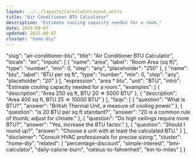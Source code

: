 ```yaml
---
layout: ../../layouts/CalculatorLayout.astro
title: "Air Conditioner BTU Calculator"
description: "Estimate cooling capacity needed for a room."
date: 2025-09-07
updated: 2025-09-07
cluster: "home-diy"
---
```


  "slug": "air-conditioner-btu",
  "title": "Air Conditioner BTU Calculator",
  "locale": "en",
  "inputs": [
    {
      "name": "area",
      "label": "Room Area (sq ft)",
      "type": "number",
      "min": 0,
      "step": "any",
      "placeholder": "250"
    },
    {
      "name": "btu",
      "label": "BTU per sq ft",
      "type": "number",
      "min": 0,
      "step": "any",
      "placeholder": "20"
    }
  ],
  "expression": "area * btu",
  "unit": "BTU",
  "intro": "Estimate cooling capacity needed for a room.",
  "examples": [
    {
      "description": "Area 250 sq ft, BTU 20 ⇒ 5000 BTU"
    },
    {
      "description": "Area 400 sq ft, BTU 25 ⇒ 10000 BTU"
    }
  ],
  "faqs": [
    {
      "question": "What is BTU?",
      "answer": "British Thermal Unit, a measure of cooling power."
    },
    {
      "question": "Is 20 BTU per sq ft standard?",
      "answer": "20 is a common rule of thumb; adjust for climate."
    },
    {
      "question": "Do high ceilings require more BTU?",
      "answer": "Yes, increase the BTU factor."
    },
    {
      "question": "Should I round up?",
      "answer": "Choose a unit with at least the calculated BTU."
    }
  ],
  "disclaimer": "Consult HVAC professionals for precise sizing.",
  "cluster": "home-diy",
  "related": [
    "percentage-discount",
    "simple-interest",
    "bmi-calculator",
    "daily-calorie-burn",
    "celsius-to-fahrenheit",
    "km-to-miles"
  ]
}

<Calculator schema={schema} />
